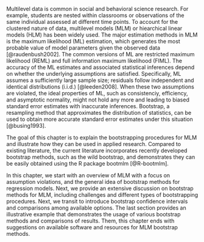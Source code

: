 Multilevel data is common in social and behavioral science research. For example, students are nested within classrooms or observations of the same individual assessed at different time points. To account for the clustered nature of data, multilevel models (MLM) or hiearchical linear models (HLM) has been widely used. The major estimation methods in MLM is the maximum likelihood (ML) estimation, which generates the most probable value of model parameters given the observed data [@raudenbush2002]. The common versions of ML are restricted maximum likelihood (REML) and full information maximum likelihood (FIML). The accuracy of the ML estimates and associated statistical inferences depend on whether the underlying assumptions are satisfied. Specifically, ML assumes a sufficiently large sample size; residuals follow independent and identical distributions (i.i.d.) [@leeden2008]. When these two assumptions are violated, the ideal properties of ML, such as consistenciy, efficiency, and asymptotic normality, might not hold any more and leading to biased standard error estimates with inaccurate inferences. Bootstrap, a resampling method that approximates the distribution of statistics, can be used to obtain more accurate standard error estimates under this situation [@busing1993]. 

The goal of this chapter is to explain the bootstrapping procedures for MLM and illustrate how they can be used in applied research. Compared to existing literature, the current literature incorporates recently developed bootstrap methods, such as the wild bootstrap, and demonstrates they can be easily obtained using the R package bootmlm [@R-bootmlm].

In this chapter, we start with an overview of MLM with a focus on assumption violations, and the general idea of bootstrap methods for regression models. Next, we provide an extensive discussion on bootstrap methods for MLM, including challenges and different types of bootstrapping procedures. Next, we transit to introduce bootstrap confidence intervals and comparisons among available options. The last section provides an illustrative example that demonstrates the usage of various bootstrap methods and comparisons of results. Them, this chapter ends with suggestions on available software and resources for MLM bootstrap methods. 